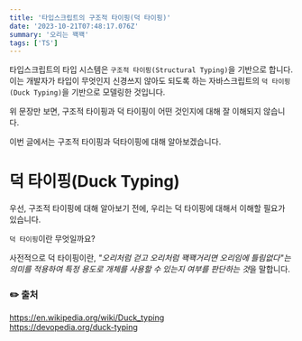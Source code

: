 ```yaml
---
title: '타입스크립트의 구조적 타이핑(덕 타이핑)'
date: '2023-10-21T07:48:17.076Z'
summary: '오리는 꽥꽥'
tags: ['TS']
---
```


타입스크립트의 타입 시스템은 `구조적 타이핑(Structural Typing)`을 기반으로 합니다. 이는 개발자가 타입이 무엇인지 신경쓰지 않아도 되도록 하는 자바스크립트의 `덕 타이핑(Duck Typing)`을 기반으로 모델링한 것입니다.

위 문장만 보면, 구조적 타이핑과 덕 타이핑이 어떤 것인지에 대해 잘 이해되지 않습니다.

이번 글에서는 구조적 타이핑과 덕타이핑에 대해 알아보겠습니다.

# 덕 타이핑(Duck Typing)

우선, 구조적 타이핑에 대해 알아보기 전에, 우리는 덕 타이핑에 대해서 이해할 필요가 있습니다.

`덕 타이핑`이란 무엇일까요?

사전적으로 덕 타이핑이란, *"오리처럼 걷고 오리처럼 꽥꽥거리면 오리임에 틀림없다"는 의미를 적용하여 특정 용도로 개체를 사용할 수 있는지 여부를 판단하는 것*을 말합니다.

### ✏️ 출처

https://en.wikipedia.org/wiki/Duck_typing<br/>
https://devopedia.org/duck-typing<br/>
